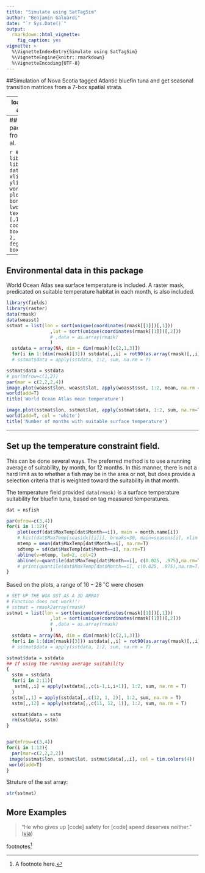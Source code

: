 ---
title: "Simulate using SatTagSim"
author: "Benjamin Galuardi"
date: "`r Sys.Date()`"
output: 
  rmarkdown::html_vignette:
    fig_caption: yes
vignette: >
  %\VignetteIndexEntry{Simulate using SatTagSim}
  %\VignetteEngine{knitr::rmarkdown}
  %\VignetteEncoding{UTF-8}
---
##Simulation of Nova Scotia tagged Atlantic bluefin tuna \emph{(Thunnus thynnus)} and get seasonal transition matrices from a 7-box spatial strata.


---
load background data and set up parallel

```{r eval = T, echo = F}
library(SatTagSim)
data(box7)
data(rmask)
# sst = rmask2array(rmask)
mcoptions = setup.parallel()
```


---
## Spatial strata in this package
7-box strata from the Kerr et al. operational model

```{r, fig.width = 7, fig.height= 5, fig.show = 'asis', echo = F, eval = T}
# library(fields)
# library(raster)
# library(SatTagSim)
# data(box7)
plot(box7, xlim = c(-100, 40), ylim = c(0,65))
world(add=T)
plot(box7, add = T, border = 'salmon', lwd=2)
text(coordinates(box7)[,1], coordinates(box7)[,2], box7@data[,3], cex = 2, col = 'darkred')
degAxis(1)
degAxis(2)
box()
title('7-box')
```

---
## Environmental data in this package
World Ocean Atlas sea surface temperature is included. A raster mask, predicated on suitable temperature habitat in each month, is also included. 

```{r echo = F, eval = T, fig.show = 'asis', fig.width = 7, fig.height= 5}
library(fields)
library(raster)
data(rmask)
data(woasst)
sstmat = list(lon = sort(unique(coordinates(rmask[[1]])[,1]))
                ,lat = sort(unique(coordinates(rmask[[1]])[,2]))
                # ,data = as.array(rmask)
                )
  sstdata = array(NA, dim = dim(rmask)[c(2,1,3)])
  for(i in 1:(dim(rmask)[3])) sstdata[,,i] = rot90(as.array(rmask)[,,i],3)
  # sstmat$data = apply(sstdata, 1:2, sum, na.rm = T)

sstmat$data = sstdata
# par(mfrow=c(1,2))
par(mar = c(2,2,2,4))
image.plot(woasst$lon, woasst$lat, apply(woasst$sst, 1:2, mean, na.rm = T))
world(add=T) 
title('World Ocean Atlas mean temperature')

image.plot(sstmat$lon, sstmat$lat, apply(sstmat$data, 1:2, sum, na.rm=T), xlim = c(-100, 40), ylim = c(0,65))
world(add=T, col = 'white')
title('Number of months with suitable surface temperature')
```

---
## Set up the temperature constraint field. 

This can be done several ways. The preferred method is to use a running average of suitability, by month, for 12 months. In this manner, there is not a hard limit as to whether a fish may be in the area or not, but does provide a selection criteria that is weighted toward the suitability in that month.

The temperature field provided `data(rmask)` is a surface temperature suitability for bluefin tuna, based on tag measured temperatures. 

```{r echo = F, eval = T, fig.show = 'asis', fig.width = 7, fig.height= 5, fig.cap='Tag Measured Temperatures'}
dat = nsfish

par(mfrow=c(3,4))
for(i in 1:12){
	plot(ecdf(dat$MaxTemp[dat$Month==i]), main = month.name[i])
	# hist(dat$MaxTemp[seasidx[[i]]], breaks=30, main=seasons[i], xlim = c(0, 40))
	mtemp = mean(dat$MaxTemp[dat$Month==i], na.rm=T)
	sdtemp = sd(dat$MaxTemp[dat$Month==i], na.rm=T)
	abline(v=mtemp, lwd=2, col=2)
	abline(v=quantile(dat$MaxTemp[dat$Month==i], c(0.025, .975),na.rm=T), lwd=2, col=4)
	# print(quantile(dat$MaxTemp[dat$Month==i], c(0.025, .975),na.rm=T))
}
```


Based on the plots, a range of $10-28\,^{\circ}\mathrm{C}$ were chosen 


```{r echo = F, eval = F, fig.show = 'asis', fig.width = 7, fig.height= 5}
# SET UP THE WOA SST AS A 3D ARRAY
# Function does not work!!!
# sstmat = rmask2array(rmask)
sstmat = list(lon = sort(unique(coordinates(rmask[[1]])[,1]))
                ,lat = sort(unique(coordinates(rmask[[1]])[,2]))
                # ,data = as.array(rmask)
                )
  sstdata = array(NA, dim = dim(rmask)[c(2,1,3)])
  for(i in 1:(dim(rmask)[3])) sstdata[,,i] = rot90(as.array(rmask)[,,i],3)
  # sstmat$data = apply(sstdata, 1:2, sum, na.rm = T)

sstmat$data = sstdata
## If using the running average suitability
{
  sstm = sstdata
  for(i in 2:11){
   sstm[,,i] = apply(sstdata[,,c(i-1,i,i+1)], 1:2, sum, na.rm = T)
  }
  sstm[,,1] = apply(sstdata[,,c(12, 1, 2)], 1:2, sum, na.rm = T)
  sstm[,,12] = apply(sstdata[,,c(11, 12, 1)], 1:2, sum, na.rm = T)

  sstmat$data = sstm
  rm(sstdata, sstm)
}


par(mfrow=c(3,4))
for(i in 1:12){
  par(mar=c(2,2,2,2))
 image(sstmat$lon, sstmat$lat, sstmat$data[,,i], col = tim.colors(4))
 world(add=T)
}
```

Struture of the sst array: 
```{r, echo = F, eval = T}
str(sstmat)
```

## More Examples


> "He who gives up [code] safety for [code] speed deserves neither."
([via](https://twitter.com/hadleywickham/status/504368538874703872))

footnotes^[A footnote here.]
